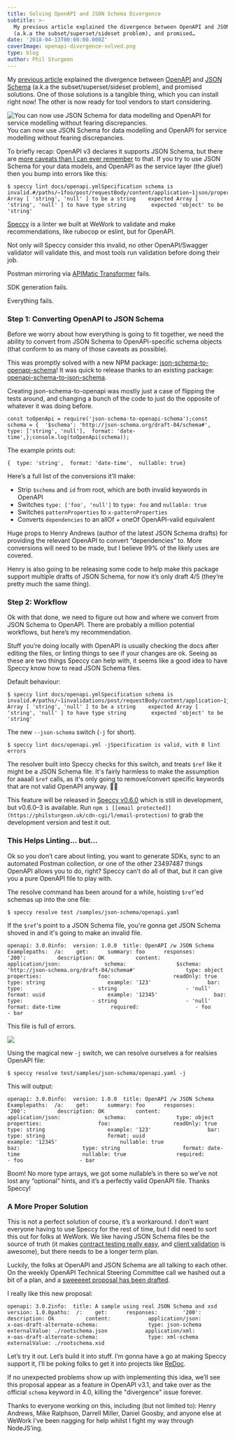 ```yaml
---
title: Solving OpenAPI and JSON Schema Divergence
subtitle: >-
  My previous article explained the divergence between OpenAPI and JSON Schema
  (a.k.a the subset/superset/sideset problem), and promised…
date: '2018-04-13T00:00:00.000Z'
coverImage: openapi-divergence-solved.png
type: blog
author: Phil Sturgeon
---
```


My [previous article](https://blog.apisyouwonthate.com/openapi-and-json-schema-divergence-part-1-1daf6678d86e) explained the divergence between [OpenAPI](https://github.com/OAI/OpenAPI-Specification) and [JSON Schema](http://json-schema.org/) (a.k.a the subset/superset/sideset problem), and promised solutions. One of those solutions is a tangible thing, which you can install right now! The other is now ready for tool vendors to start considering.

![You can now use JSON Schema for data modelling and OpenAPI for service modelling without fearing discrepancies.](https://cdn-images-1.medium.com/max/800/1*ngAz-UhQv0MQenev0uBtFw.png)
You can now use JSON Schema for data modelling and OpenAPI for service modelling without fearing discrepancies.

To briefly recap: OpenAPI v3 declares it supports JSON Schema, but there are [more caveats than I can ever remember](https://swagger.io/docs/specification/data-models/keywords/) to that. If you try to use JSON Schema for your data models, and OpenAPI as the service layer (the glue!) then you bump into errors like this:

```
$ speccy lint docs/openapi.ymlSpecification schema is invalid.#/paths/~1foo/post/requestBody/content/application~1json/properties/user_uuidexpected Array [ 'string', 'null' ] to be a string    expected Array [ 'string', 'null' ] to have type string        expected 'object' to be 'string'
```

[Speccy](https://github.com/wework/speccy) is a linter we built at WeWork to validate and make recommendations, like rubocop or eslint, but for OpenAPI.

Not only will Speccy consider this invalid, no other OpenAPI/Swagger validator will validate this, and most tools run validation before doing their job.

Postman mirroring via [APIMatic Transformer](https://apimatic.io/transformer) fails.

SDK generation fails.

Everything fails.

### Step 1: Converting OpenAPI to JSON Schema

Before we worry about how everything is going to fit together, we need the ability to convert from JSON Schema to OpenAPI-specific schema objects (that conform to as many of those caveats as possible).

This was promptly solved with a new NPM package: [json-schema-to-openapi-schema](https://github.com/wework/json-schema-to-openapi-schema)! It was quick to release thanks to an existing package: [openapi-schema-to-json-schema](https://github.com/mikunn/openapi-schema-to-json-schema).

Creating json-schema-to-openapi was mostly just a case of flipping the tests around, and changing a bunch of the code to just do the opposite of whatever it was doing before.

```
const toOpenApi = require('json-schema-to-openapi-schema');const schema = {  '$schema': 'http://json-schema.org/draft-04/schema#',  type: ['string', 'null'],  format: 'date-time',};console.log(toOpenApi(schema));
```

The example prints out:

```
{  type: 'string',  format: 'date-time',  nullable: true}
```

Here’s a full list of the conversions it’ll make:

*   Strip `$schema` and `id` from root, which are both invalid keywords in OpenAPI
*   Switches `type: ['foo', 'null']` to `type: foo` and `nullable: true`
*   Switches `patternProperties` to `x-patternProperties`
*   Converts `dependencies` to an allOf + oneOf OpenAPI-valid equivalent

Huge props to Henry Andrews (author of the latest JSON Schema drafts) for providing the relevant OpenAPI to convert “dependencies” to. More conversions will need to be made, but I believe 99% of the likely uses are covered.

Henry is also going to be releasing some code to help make this package support multiple drafts of JSON Schema, for now it’s only draft 4/5 (they’re pretty much the same thing).

### Step 2: Workflow

Ok with that done, we need to figure out how and where we convert from JSON Schema to OpenAPI. There are probably a million potential workflows, but here’s my recommendation.

Stuff you’re doing locally with OpenAPI is usually checking the docs after editing the files, or linting things to see if your changes are ok. Seeing as these are two things Speccy can help with, it seems like a good idea to have Speccy know how to read JSON Schema files.

Default behaviour:

```
$ speccy lint docs/openapi.ymlSpecification schema is invalid.#/paths/~1invalidations/post/requestBody/content/application~1json/properties/user_uuidexpected Array [ 'string', 'null' ] to be a string    expected Array [ 'string', 'null' ] to have type string        expected 'object' to be 'string'
```

The new `--json-schema` switch (`-j` for short).

```
$ speccy lint docs/openapi.yml -jSpecification is valid, with 0 lint errors
```

The resolver built into Speccy checks for this switch, and treats `$ref` like it might be a JSON Schema file. It's fairly harmless to make the assumption for aaaall `$ref` calls, as it's only going to remove/convert specific keywords that are not valid OpenAPI anyway. 👍🏼

This feature will be released in [Speccy v0.6.0](https://github.com/wework/speccy/milestone/4) which is still in development, but v0.6.0–3 is available. Run `npm i [[email protected]](https://philsturgeon.uk/cdn-cgi/l/email-protection)` to grab the development version and test it out.

### This Helps Linting… but…

Ok so you don’t care about linting, you want to generate SDKs, sync to an automated Postman collection, or one of the other 23497487 things OpenAPI allows you to do, right? Speccy can’t do all of that, but it can give you a pure OpenAPI file to play with.

The resolve command has been around for a while, hoisting `$ref`'ed schemas up into the one file:

```
$ speccy resolve test /samples/json-schema/openapi.yaml
```

If the `$ref`'s point to a JSON Schema file, you're gonna get JSON Schema shoved in and it's going to make an invalid file.

```
openapi: 3.0.0info:  version: 1.0.0  title: OpenAPI /w JSON Schema Examplepaths:  /a:    get:      summary: foo      responses:        '200':          description: OK          content:            application/json:              schema:                $schema: 'http://json-schema.org/draft-04/schema#'                type: object                properties:                  foo:                    readOnly: true                    type: string                    example: '123'                  bar:                    type:                      - string                      - 'null'                    format: uuid                    example: '12345'                  baz:                    type:                      - string                      - 'null'                    format: date-time                required:                  - foo                  - bar
```

This file is full of errors.

![](https://cdn-images-1.medium.com/max/800/0*5GUsLlFADikOMSb6.png)

Using the magical new `-j` switch, we can resolve ourselves a for realsies OpenAPI file:

```
$ speccy resolve test/samples/json-schema/openapi.yaml -j
```

This will output:

```
openapi: 3.0.0info:  version: 1.0.0  title: OpenAPI /w JSON Schema Examplepaths:  /a:    get:      summary: foo      responses:        '200':          description: OK          content:            application/json:              schema:                type: object                properties:                  foo:                    readOnly: true                    type: string                    example: '123'                  bar:                    type: string                    format: uuid                    example: '12345'                    nullable: true                  baz:                    type: string                    format: date-time                    nullable: true                required:                  - foo                  - bar
```

Boom! No more type arrays, we got some nullable’s in there so we’ve not lost any “optional” hints, and it’s a perfectly valid OpenAPI file. Thanks Speccy!

### A More Proper Solution

This is not a perfect solution of course, it’s a workaround. I don’t want everyone having to use Speccy for the rest of time, but I did need to sort this out for folks at WeWork. We like having JSON Schema files be the source of truth (it makes [contract testing really easy](https://github.com/thoughtbot/json_matchers), and [client validation](https://blog.apisyouwonthate.com/the-many-amazing-uses-of-json-schema-client-side-validation-c78a11fbde45) is awesome), but there needs to be a longer term plan.

Luckily, the folks at OpenAPI and JSON Schema are all talking to each other. On the weekly OpenAPI Technical Steering Committee call we hashed out a bit of a plan, and a [sweeeeet proposal has been drafted](https://github.com/OAI/OpenAPI-Specification/issues/1532).

I really like this new proposal:

```
openapi: 3.0.2info:  title: A sample using real JSON Schema and xsd  version: 1.0.0paths:  /:    get:      responses:        '200':          description: Ok          content:            application/json:              x-oas-draft-alternate-schema:                type: json-schema                externalValue: ./rootschema.json            application/xml:              x-oas-draft-alternate-schema:                type: xml-schema                externalValue: ./rootschema.xsd
```

Let’s try it out. Let’s build it into stuff. I’m gonna have a go at making Speccy support it, I’ll be poking folks to get it into projects like [ReDoc](https://rebilly.github.io/ReDoc/).

If no unexpected problems show up with implementing this idea, we’ll see this proposal appear as a feature in OpenAPI v3.1, and take over as the official `schema` keyword in 4.0, killing the "divergence" issue forever.

Thanks to everyone working on this, including (but not limited to): Henry Andrews, Mike Ralphson, Darrell Miller, Daniel Goosby, and anyone else at WeWork I’ve been nagging for help whilst I fight my way through NodeJS’ing.